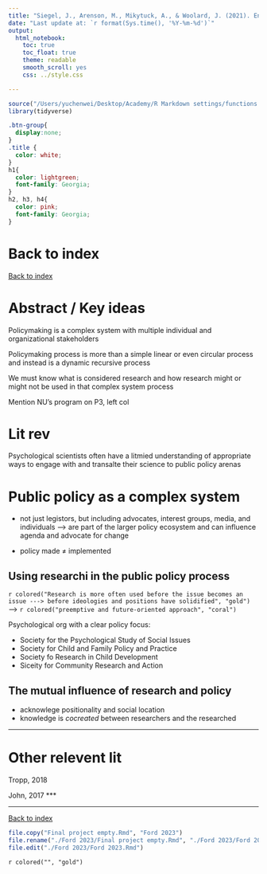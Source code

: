 ```yaml
---
title: "Siegel, J., Arenson, M., Mikytuck, A., & Woolard, J. (2021). Engaging public policy with psychological science. Translational Issues in Psychological Science, 7(1), 1–8. https://doi.org/10.1037/tps0000284"
date: "Last update at: `r format(Sys.time(), '%Y-%m-%d')`"
output: 
  html_notebook:
    toc: true
    toc_float: true
    theme: readable
    smooth_scroll: yes
    css: ../style.css

---
```


```r
source("/Users/yuchenwei/Desktop/Academy/R Markdown settings/functions.R")
library(tidyverse)
```
```css
.btn-group{
  display:none;
}
.title {
  color: white;
}
h1{
  color: lightgreen;
  font-family: Georgia;
}
h2, h3, h4{
  color: pink;
  font-family: Georgia;
}
```


# Back to index 

[Back to index](../Final project.nb.html)

# Abstract / Key ideas 

Policymaking is a complex system with multiple individual and organizational stakeholders 

Policymaking process is more than a simple linear or even circular process and instead is a dynamic recursive process 

We must know what is considered research and how research might or might not be used in that complex system process 

Mention NU's program on P3, left col

# Lit rev 

Psychological scientists often have a litmied understanding of appropriate ways to engage with and transalte their science to public policy arenas 

# Public policy as a complex system 

- not just legistors, but including advocates, interest groups, media, and individuals ---> are part of the larger policy ecosystem and can influence agenda and advocate for change 

- policy made ≠ implemented 

## Using researchi in the public policy process 

`r colored("Research is more often used before the issue becomes an issue ---> before ideologies and positions have solidified", "gold")` <br> ---> `r colored("preemptive and future-oriented approach", "coral")`

Psychological org with a clear policy focus: 

  - Society for the Psychological Study of Social Issues 
  - Society for Child and Family Policy and Practice 
  - Society fo Research in Child Development 
  - Siceity for Community Research and Action 

## The mutual influence of research and policy 

  - acknowlege positionality and social location 
  - knowledge is *cocreated* between researchers and the researched 
  

<hr>

# Other relevent lit

Tropp, 2018 

John, 2017 ***

-----
[Back to index](../Policy-Index.nb.html)

```r
file.copy("Final project empty.Rmd", "Ford 2023")
file.rename("./Ford 2023/Final project empty.Rmd", "./Ford 2023/Ford 2023.Rmd")
file.edit("./Ford 2023/Ford 2023.Rmd")
```

`r colored("", "gold")`

















  

